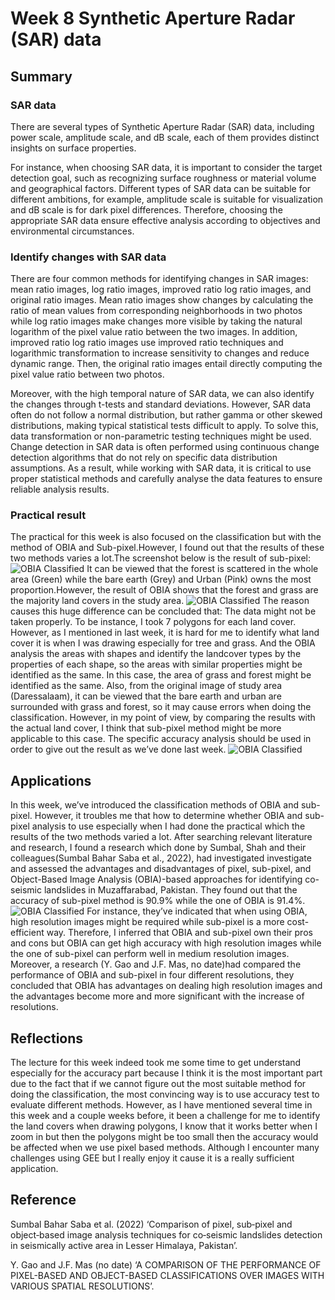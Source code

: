 # Week 8 Synthetic Aperture Radar (SAR) data

## Summary

### SAR data
There are several types of Synthetic Aperture Radar (SAR) data, including power scale, amplitude scale, and dB scale, each of them provides distinct insights on surface properties.

For instance, when choosing SAR data, it is important to consider the target detection goal, such as recognizing surface roughness or material volume and geographical factors. Different types of SAR data can be suitable for different ambitions, for example, amplitude scale is suitable for visualization and dB scale is for dark pixel differences. Therefore, choosing the appropriate SAR data ensure effective analysis according to objectives and environmental circumstances.

### Identify changes with SAR data
There are four common methods for identifying changes in SAR images: mean ratio images, log ratio images, improved ratio log ratio images, and original ratio images. Mean ratio images show changes by calculating the ratio of mean values from corresponding neighborhoods in two photos while log ratio images make changes more visible by taking the natural logarithm of the pixel value ratio between the two images.    In addition, improved ratio log ratio images use improved ratio techniques and logarithmic transformation to increase sensitivity to changes and reduce dynamic range. Then, the original ratio images entail directly computing the pixel value ratio between two photos.

Moreover, with the high temporal nature of SAR data, we can also identify the changes through t-tests and standard deviations. However, SAR data often do not follow a normal distribution, but rather gamma or other skewed distributions, making typical statistical tests difficult to apply. To solve this, data transformation or non-parametric testing techniques might be used. Change detection in SAR data is often performed using continuous change detection algorithms that do not rely on specific data distribution assumptions.   As a result, while working with SAR data, it is critical to use proper statistical methods and carefully analyse the data features to ensure reliable analysis results.
 

### Practical result
The practical for this week is also focused on the classification but with the method of OBIA and Sub-pixel.However, I found out that the results of these two methods varies a lot.The screenshot below is the result of sub-pixel:
![OBIA Classified](img/屏幕截图 2024-03-19 163032.jpg)
It can be viewed that the forest is scattered in the whole area (Green) while the bare earth (Grey) and Urban (Pink) owns the most proportion.However, the result of OBIA shows that the forest and grass are the majority land covers in the study area.
![OBIA Classified](img/屏幕截图 2024-03-19 162710.jpg)
The reason causes this huge difference can be concluded that:
The data might not be taken properly. To be instance, I took 7 polygons for each land cover. However, as I mentioned in last week, it is hard for me to identify what land cover it is  when I was drawing especially for tree and grass. And the OBIA analysis the areas with shapes and identify the landcover types by the properties of each shape, so the areas with similar properties might be identified as the same. In this case, the area of grass and forest might be identified as the same. Also, from the original image of study area (Daressalaam), it can be viewed that the bare earth and urban are surrounded with grass and forest, so it may cause errors when doing the classification.
However, in my point of view, by comparing the results with the actual land cover, I think that sub-pixel method might be more applicable to this case. The specific accuracy analysis should be used in order to give out the result as we've done last week.
![OBIA Classified](img/屏幕截图 2024-03-20 081844.jpg)

## Applications
In this week, we've introduced the classification methods of OBIA and sub-pixel. However, it troubles me that how to determine whether OBIA and sub-pixel analysis to use especially when I had done the practical which the results of the two methods varied a lot. After searching relevant literature and research, I found a research which done by Sumbal, Shah and their colleagues(Sumbal Bahar Saba et al., 2022), had investigated investigate and assessed the advantages and disadvantages of pixel, sub-pixel, and Object-Based Image Analysis (OBIA)-based approaches for identifying co-seismic landslides in Muzaffarabad, Pakistan. They found out that the accuracy of sub-pixel method is 90.9% while the one of OBIA is 91.4%. 
![OBIA Classified](img/屏幕截图 2024-03-20 115758.jpg)
For instance, they've indicated that when using OBIA, high resolution images might be required while sub-pixel is a more cost-efficient way. Therefore, I inferred that OBIA and sub-pixel own their pros and cons but OBIA can get high accuracy with high resolution images while the one of sub-pixel can perform well in medium resolution images. Moreover, a research (Y. Gao and J.F. Mas, no date)had compared the performance of OBIA and sub-pixel in four different resolutions, they concluded that OBIA has advantages on dealing high resolution images and the advantages become more and more significant with the increase of resolutions.


## Reflections
The lecture for this week indeed took me some time to get understand especially for the accuracy part because I think it is the most important part due to the fact that if we cannot figure out the most suitable method for doing the classification, the most convincing way is to use accuracy test to evaluate different methods. However, as I have mentioned several time in this week and a couple weeks before, it been a challenge for me to identify the land covers when drawing polygons, I know that it works better when I zoom in but then the polygons might be too small then the accuracy would be affected when we use pixel based methods. Although I encounter many challenges using GEE but I really enjoy it cause it is a really sufficient application.

## Reference
Sumbal Bahar Saba et al. (2022) ‘Comparison of pixel, sub‑pixel and object‑based image  analysis techniques for co‑seismic landslides detection  in seismically active area in Lesser Himalaya, Pakistan’.

Y. Gao and J.F. Mas (no date) ‘A COMPARISON OF THE PERFORMANCE OF PIXEL-BASED AND OBJECT-BASED CLASSIFICATIONS OVER IMAGES WITH VARIOUS SPATIAL RESOLUTIONS’.

